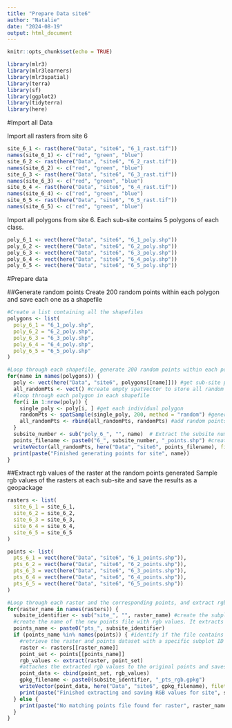 ```yaml
---
title: "Prepare Data site6"
author: "Natalie"
date: "2024-08-19"
output: html_document
---
```


```r
knitr::opts_chunk$set(echo = TRUE)
```

```r
library(mlr3)
library(mlr3learners)
library(mlr3spatial)
library(terra)
library(sf)
library(ggplot2)
library(tidyterra)
library(here)
```

#Import all Data

Import all rasters from site 6
```r
site_6_1 <- rast(here("Data", "site6", "6_1_rast.tif"))
names(site_6_1) <- c("red", "green", "blue")
site_6_2 <- rast(here("Data", "site6", "6_2_rast.tif"))
names(site_6_2) <- c("red", "green", "blue")
site_6_3 <- rast(here("Data", "site6", "6_3_rast.tif"))
names(site_6_3) <- c("red", "green", "blue")
site_6_4 <- rast(here("Data", "site6", "6_4_rast.tif"))
names(site_6_4) <- c("red", "green", "blue")
site_6_5 <- rast(here("Data", "site6", "6_5_rast.tif"))
names(site_6_5) <- c("red", "green", "blue")
```

Import all polygons from site 6. Each sub-site contains 5 polygons of each class. 
```r
poly_6_1 <- vect(here("Data", "site6", "6_1_poly.shp"))
poly_6_2 <- vect(here("Data", "site6", "6_2_poly.shp"))
poly_6_3 <- vect(here("Data", "site6", "6_3_poly.shp"))
poly_6_4 <- vect(here("Data", "site6", "6_4_poly.shp"))
poly_6_5 <- vect(here("Data", "site6", "6_5_poly.shp"))
```

#Prepare data

##Generate random points
Create 200 random points within each polygon and save each one as a shapefile
```r
#Create a list containing all the shapefiles
polygons <- list(
  poly_6_1 = "6_1_poly.shp",
  poly_6_2 = "6_2_poly.shp",
  poly_6_3 = "6_3_poly.shp",
  poly_6_4 = "6_4_poly.shp",
  poly_6_5 = "6_5_poly.shp"
)
```

```r
#Loop through each shapefile, generate 200 random points within each polygon, and save the points as a shapefile. 
for(name in names(polygons)) {
  poly <- vect(here("Data", "site6", polygons[[name]])) #get sub-site polygons
  all_randomPts <- vect() #create empty spatVector to store all random points
  #loop through each polygon in each shapefile
  for(i in 1:nrow(poly)) {
    single_poly <- poly[i, ] #get each individual polygon
    randomPts <- spatSample(single_poly, 200, method = "random") #generate 200 random points in each polygon
    all_randomPts <- rbind(all_randomPts, randomPts) #add random points to the empty spatVector
  }
  subsite_number <- sub("poly_6_", "", name)  # Extract the subsite number
  points_filename <- paste0("6_", subsite_number, "_points.shp") #create filename for the new points dataset
  writeVector(all_randomPts, here("Data", "site6", points_filename), filetype = "ESRI Shapefile")
  print(paste("Finished generating points for site", name))
}
```
##Extract rgb values of the raster at the random points generated
Sample rgb values of the rasters at each sub-site and save the results as a geopackage
```r
rasters <- list(
  site_6_1 = site_6_1,
  site_6_2 = site_6_2,
  site_6_3 = site_6_3,
  site_6_4 = site_6_4,
  site_6_5 = site_6_5
)
```

```r
points <- list(
  pts_6_1 = vect(here("Data", "site6", "6_1_points.shp")),
  pts_6_2 = vect(here("Data", "site6", "6_2_points.shp")),
  pts_6_3 = vect(here("Data", "site6", "6_3_points.shp")),
  pts_6_4 = vect(here("Data", "site6", "6_4_points.shp")),
  pts_6_5 = vect(here("Data", "site6", "6_5_points.shp"))
)
```

```r
#Loop through each raster and the corresponding points, and extract rgb values
for(raster_name in names(rasters)) {
  subsite_identifier <- sub("site_", "", raster_name) #create the subplot id based on site number _ plot number
  #create the name of the new points file with rgb values. It extracts the subplot id (ex. 1_1) and adds it behind "pts_" (ex. pts_1_1)
  points_name <- paste0("pts_", subsite_identifier) 
  if (points_name %in% names(points)) { #identify if the file contains the corresponding subplot name in the points list
    #retrieve the raster and points dataset with a specific subplot ID and extracts the RGB values at the points, from the raster
    raster <- rasters[[raster_name]] 
    point_set <- points[[points_name]] 
    rgb_values <- extract(raster, point_set) 
    #attaches the extracted rgb values to the original points and saves it as a geopackage file
    point_data <- cbind(point_set, rgb_values) 
    gpkg_filename <- paste0(subsite_identifier, "_pts_rgb.gpkg")
    writeVector(point_data, here("Data", "site6", gpkg_filename), filetype = "GPKG") #exports the geopackage file
    print(paste("Finished extracting and saving RGB values for site", subsite_identifier))
  } else {
    print(paste("No matching points file found for raster", raster_name))
  }
}
```


